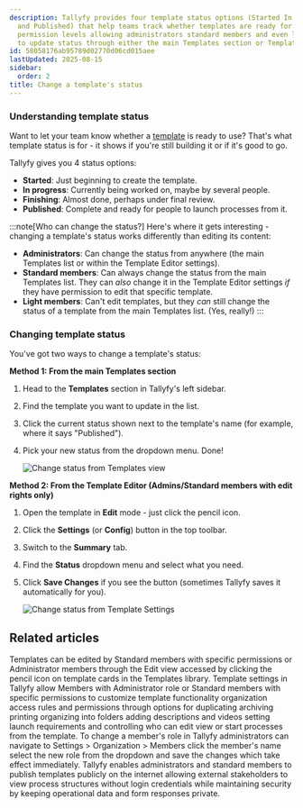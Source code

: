```yaml
---
description: Tallyfy provides four template status options (Started In progress Finishing
  and Published) that help teams track whether templates are ready for use with different
  permission levels allowing administrators standard members and even light members
  to update status through either the main Templates section or Template Editor settings.
id: 58058176ab95789d02770d06cd015aee
lastUpdated: 2025-08-15
sidebar:
  order: 2
title: Change a template's status
---
```



### Understanding template status

Want to let your team know whether a [template](/products/pro/documenting/templates/) is ready to use? That's what template status is for - it shows if you're still building it or if it's good to go.

Tallyfy gives you 4 status options:

- **Started**: Just beginning to create the template.
- **In progress**: Currently being worked on, maybe by several people.
- **Finishing**: Almost done, perhaps under final review.
- **Published**: Complete and ready for people to launch processes from it.

:::note[Who can change the status?]
Here's where it gets interesting - changing a template's status works differently than editing its content:

- **Administrators**: Can change the status from anywhere (the main Templates list or within the Template Editor settings).
- **Standard members**: Can always change the status from the main Templates list. They can *also* change it in the Template Editor settings *if* they have permission to edit that specific template.
- **Light members**: Can't edit templates, but they *can* still change the status of a template from the main Templates list. (Yes, really!)
:::

### Changing template status

You've got two ways to change a template's status:

**Method 1: From the main Templates section**
<Steps>
1.  Head to the **Templates** section in Tallyfy's left sidebar.
2.  Find the template you want to update in the list.
3.  Click the current status shown next to the template's name (for example, where it says "Published").
4.  Pick your new status from the dropdown menu. Done!

    ![Change status from Templates view](https://screenshots.tallyfy.com/tallyfy%2Fpro%2Fdesktop-light-change-status-template-template-section.png)
</Steps>

**Method 2: From the Template Editor (Admins/Standard members with edit rights only)**
<Steps>
1.  Open the template in **Edit** mode - just click the pencil icon.
2.  Click the **Settings** (or **Config**) button in the top toolbar.
3.  Switch to the **Summary** tab.
4.  Find the **Status** dropdown menu and select what you need.
5.  Click **Save Changes** if you see the button (sometimes Tallyfy saves it automatically for you).

    ![Change status from Template Settings](https://screenshots.tallyfy.com/tallyfy%2Fpro%2Fdesktop-light-change-status-template-settings.png)
</Steps>


## Related articles
<CardGrid>
<LinkTitleCard header="<b>Templates > Edit a template</b>" href="/products/pro/documenting/templates/edit-templates/" > Templates can be edited by Standard members with specific permissions or Administrator members through the Edit view accessed by clicking the pencil icon on template cards in the Templates library. </LinkTitleCard>
<LinkTitleCard header="<b>Templates > Configure your template</b>" href="/products/pro/documenting/templates/config/" > Template settings in Tallyfy allow Members with Administrator role or Standard members with specific permissions to customize template functionality organization access rules and permissions through options for duplicating archiving printing organizing into folders adding descriptions and videos setting launch requirements and controlling who can edit view or start processes from the template. </LinkTitleCard>
<LinkTitleCard header="<b>Members > Change the role of a member</b>" href="/products/pro/documenting/members/how-can-i-change-a-members-role-in-tallyfy/" > To change a member's role in Tallyfy administrators can navigate to Settings > Organization > Members click the member's name select the new role from the dropdown and save the changes which take effect immediately. </LinkTitleCard>
<LinkTitleCard header="<b>Templates > Publish a template</b>" href="/products/pro/documenting/templates/how-to-make-my-tallyfy-template-public/" > Tallyfy enables administrators and standard members to publish templates publicly on the internet allowing external stakeholders to view process structures without login credentials while maintaining security by keeping operational data and form responses private. </LinkTitleCard>
</CardGrid>